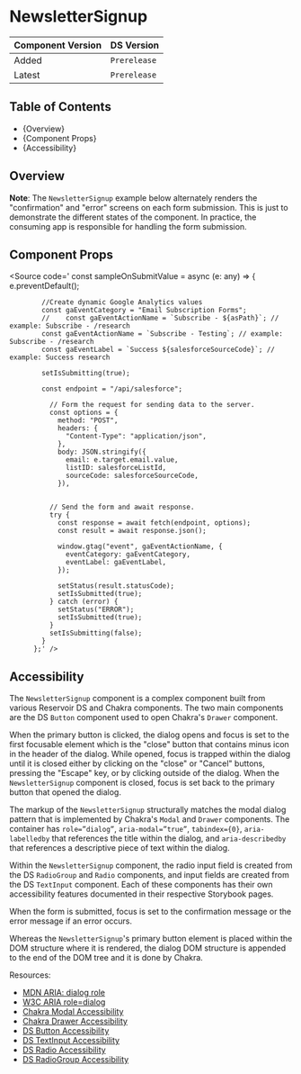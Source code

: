 

<Meta of={NewsletterSignupStories} />

# NewsletterSignup

| Component Version | DS Version   |
| ----------------- | ------------ |
| Added             | `Prerelease` |
| Latest            | `Prerelease` |

## Table of Contents

- {<Link href="#overview" target="_self">Overview</Link>}
- {<Link href="#component-props" target="_self">Component Props</Link>}
- {<Link href="#accessibility" target="_self">Accessibility</Link>}

## Overview

<Description of={NewsletterSignupStories} />


**Note**: The `NewsletterSignup` example
below alternately renders the "confirmation" and "error" screens on each form
submission. This is just to demonstrate the different states of the component.
In practice, the consuming app is responsible for handling the form submission.

## Component Props

<Canvas of={NewsletterSignupStories.WithControls} />

<ArgTypes of={NewsletterSignupStories.WithControls} />

<Source
code='        const sampleOnSubmitValue = async (e: any) => {
          e.preventDefault();

            //Create dynamic Google Analytics values
            const gaEventCategory = "Email Subscription Forms";
            //    const gaEventActionName = `Subscribe - ${asPath}`; // example: Subscribe - /research
            const gaEventActionName = `Subscribe - Testing`; // example: Subscribe - /research
            const gaEventLabel = `Success ${salesforceSourceCode}`; // example: Success research

            setIsSubmitting(true);

            const endpoint = "/api/salesforce";

              // Form the request for sending data to the server.
              const options = {
                method: "POST",
                headers: {
                  "Content-Type": "application/json",
                },
                body: JSON.stringify({
                  email: e.target.email.value,
                  listID: salesforceListId,
                  sourceCode: salesforceSourceCode,
                }),


              // Send the form and await response.
              try {
                const response = await fetch(endpoint, options);
                const result = await response.json();

                window.gtag("event", gaEventActionName, {
                  eventCategory: gaEventCategory,
                  eventLabel: gaEventLabel,
                });

                setStatus(result.statusCode);
                setIsSubmitted(true);
              } catch (error) {
                setStatus("ERROR");
                setIsSubmitted(true);
              }
              setIsSubmitting(false);
            }
          };' />

## Accessibility

The `NewsletterSignup` component is a complex component built from various Reservoir
DS and Chakra components. The two main components are the DS `Button` component
used to open Chakra's `Drawer` component.

When the primary button is clicked, the dialog opens and focus is set to the
first focusable element which is the "close" button that contains minus icon in
the header of the dialog. While opened, focus is trapped within the dialog until
it is closed either by clicking on the "close" or "Cancel" buttons, pressing the
"Escape" key, or by clicking outside of the dialog. When the `NewsletterSignup`
component is closed, focus is set back to the primary button that opened the
dialog.

The markup of the `NewsletterSignup` structurally matches the modal dialog pattern
that is implemented by Chakra's `Modal` and `Drawer` components. The container
has `role=”dialog”`, `aria-modal=”true”`, `tabindex={0}`, `aria-labelledby` that
references the title within the dialog, and `aria-describedby` that references a
descriptive piece of text within the dialog.

Within the `NewsletterSignup` component, the radio input field is created from the DS
`RadioGroup` and `Radio` components, and input fields are created from the DS
`TextInput` component. Each of these components has their own accessibility
features documented in their respective Storybook pages.

When the form is submitted, focus is set to the confirmation message or the
error message if an error occurs.

Whereas the `NewsletterSignup`'s primary button element is placed within the DOM
structure where it is rendered, the dialog DOM structure is appended to the end
of the DOM tree and it is done by Chakra.

Resources:

- [MDN ARIA: dialog role](https://developer.mozilla.org/en-US/docs/Web/Accessibility/ARIA/Roles/dialog_role)
- [W3C ARIA role=dialog](https://www.w3.org/WAI/GL/wiki/Using_ARIA_role%3Ddialog_to_implement_a_modal_dialog_box)
- [Chakra Modal Accessibility](https://v1.chakra-ui.com/docs/components/overlay/modal#accessibility)
- [Chakra Drawer Accessibility](https://v1.chakra-ui.com/docs/components/overlay/drawer#accessibility)
- [DS Button Accessibility](../?path=/docs/components-form-elements-button--docs#accessibility)
- [DS TextInput Accessibility](../?path=/docs/components-form-elements-textinput--docs#accessibility)
- [DS Radio Accessibility](../?path=/docs/components-form-elements-radio--docs#accessibility)
- [DS RadioGroup Accessibility](../?path=/docs/components-form-elements-radiogroup--docs#accessibility)

